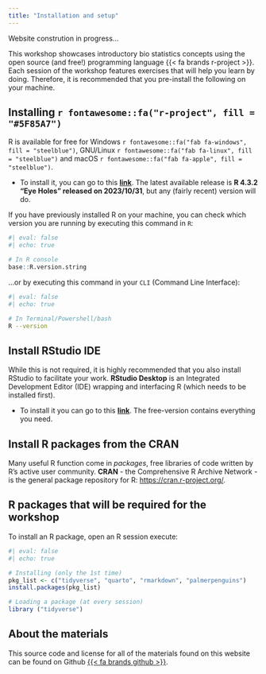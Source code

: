 ```yaml
---
title: "Installation and setup"
---
```




::: {.callout-caution collapse="false"}
Website constrution in progress...
:::


This workshop showcases introductory bio statistics concepts using the open source (and free!) programming language {{< fa brands r-project >}}. Each session of the workshop features exercises that will help you learn by doing. Therefore, it is recommended that you pre-install the following on your machine.


## Installing `r fontawesome::fa("r-project", fill = "#5F85A7")`

R is available for free for Windows `r fontawesome::fa("fab fa-windows", fill = "steelblue")`, GNU/Linux  `r fontawesome::fa("fab fa-linux", fill = "steelblue")` and macOS `r fontawesome::fa("fab fa-apple", fill = "steelblue")`.  

+ To install it, you can go to this **[link](https://cloud.r-project.org/)**. 
The latest available release is **R 4.3.2 "Eye Holes" released on 2023/10/31**, but any (fairly recent) version will do.  

If you have previously installed R on your machine, you can check which version you are running by executing this command in `R`:

```r
#| eval: false
#| echo: true

# In R console
base::R.version.string
```

...or by executing this command in your `CLI` (Command Line Interface):

```bash
#| eval: false
#| echo: true

# In Terminal/Powershell/bash
R --version
```


## Install RStudio IDE

While this is not required, it is highly recommended that you also install RStudio to facilitate your work. **RStudio Desktop** is an Integrated Development Editor (IDE) wrapping and interfacing R (which needs to be installed first). 

+ To install it you can go to this **[link](https://posit.co/download/rstudio-desktop/)**. The free-version contains everything you need.

## Install R packages from the CRAN

Many useful R function come in *packages*, free libraries of code written by R's active user community. **CRAN** - the Comprehensive R Archive Network - is the general package repository for R: [https://cran.r-project.org/](https://cran.r-project.org/).

<!-- The bottom-right panel holds five tabs. -->

<!-- -   Files -->
<!-- -   Plots -->
<!-- -   Packages -->
<!-- -   Help -->
<!-- -   Viewer -->

<!-- Click on the `Packages` tab (1.) and select the select the `Install` button (2.). Type `dplyr` in (3.). You will see the word auto-completion that helps. -->

<!-- ![](images/installPck.png) -->


## R packages that will be required for the workshop 

To install an R package, open an R session execute: 

```r
#| eval: false
#| echo: true

# Installing (only the 1st time)
pkg_list <- c("tidyverse", "quarto", "rmarkdown", "palmerpenguins")
install.packages(pkg_list)

# Loading a package (at every session) 
library ("tidyverse")
```

<!-- ## Install [Quarto] -->

<!--  - Install latest version of [Quarto](https://quarto.org/docs/get-started/) (v1.0.36 or greater) -->
<!-- - After installing Quarto, open the terminal in RStudio and: -->
<!--   - See [this guide](https://support.rstudio.com/hc/en-us/articles/115010737148-Using-the-RStudio-Terminal-in-the-RStudio-IDE) for details on using the terminal -->
<!--   - Install/Update TinyTeX for PDFs with `quarto install tool tinytex` -->
<!--   - Install/Update Chromium with `quarto install tool chromium` -->


## About the materials

This source code and license for all of the materials found on this website can be found on Github [{{< fa brands github >}}](https://github.com/Lulliter/R4biostats).


